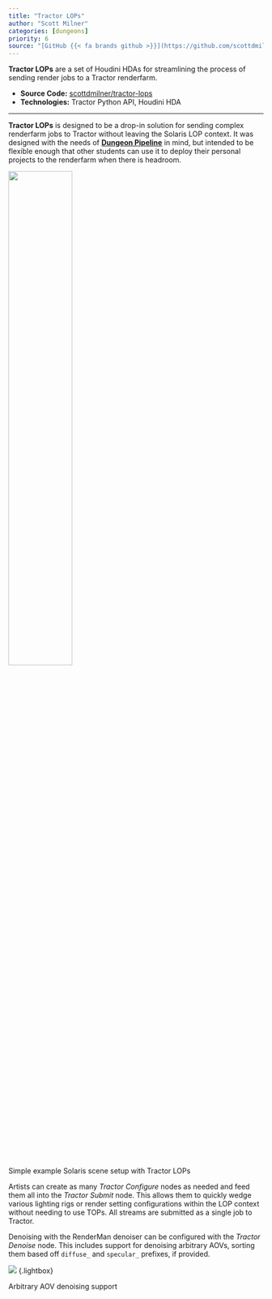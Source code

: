 ```yaml
---
title: "Tractor LOPs"
author: "Scott Milner"
categories: [dungeons]
priority: 6
source: "[GitHub {{< fa brands github >}}](https://github.com/scottdmilner/tractor-lops)"
---
```


**Tractor LOPs** are a set of Houdini HDAs for streamlining the process of sending render jobs to a Tractor renderfarm.

- **Source Code:** [scottdmilner/tractor-lops](https://github.com/scottdmilner/tractor-lops)
- **Technologies:** Tractor Python API, Houdini HDA

---

**Tractor LOPs** is designed to be a drop-in solution for sending complex renderfarm jobs to Tractor without leaving the Solaris LOP context. It was designed with the needs of [**Dungeon Pipeline**](../dungeon-pipeline/) in mind, but intended to be flexible enough that other students can use it to deploy their personal projects to the renderfarm when there is headroom.

::: {#fig-basic}
![](basic-example.png){width=50% .lightbox}

Simple example Solaris scene setup with Tractor LOPs
:::

Artists can create as many *Tractor Configure* nodes as needed and feed them all into the *Tractor Submit* node. This allows them to quickly wedge various lighting rigs or render setting configurations within the LOP context without needing to use TOPs. All streams are submitted as a single job to Tractor.

Denoising with the RenderMan denoiser can be configured with the *Tractor Denoise* node. This includes support for denoising arbitrary AOVs, sorting them based off `diffuse_` and `specular_` prefixes, if provided.


::: {#fig-denoise}
![](denoise-node.png) {.lightbox}

Arbitrary AOV denoising support
:::